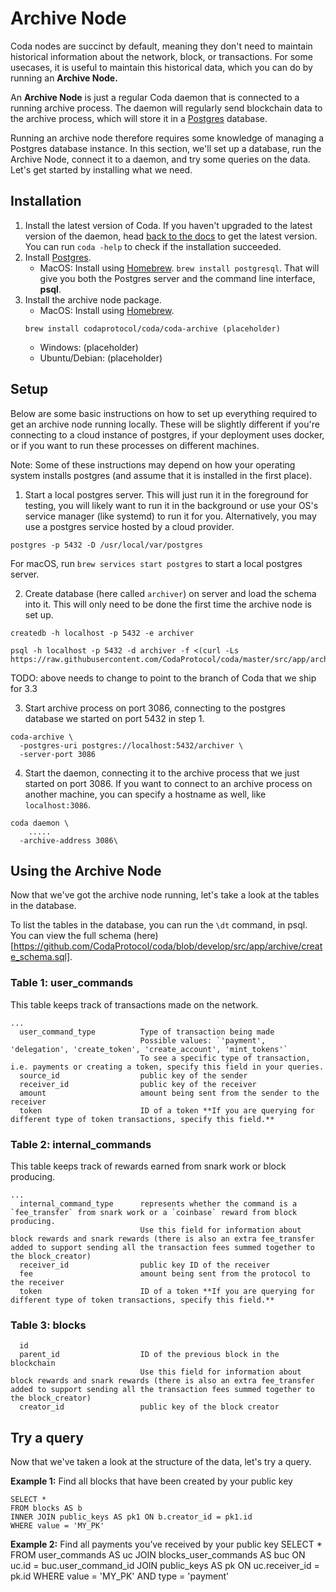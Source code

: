 
# Archive Node
Coda nodes are succinct by default, meaning they don't need to maintain historical information about the network, block, or transactions. 
For some usecases, it is useful to maintain this historical data, which you can do by running an **Archive Node.**

An **Archive Node** is just a regular Coda daemon that is connected to a running archive process. 
The daemon will regularly send blockchain data to the archive process, 
which will store it in a [Postgres](https://www.postgresql.org/) database. 

Running an archive node therefore requires some knowledge of managing a Postgres database instance.
In this section, we'll set up a database, run the Archive Node, connect it to a daemon, and try some queries on the data. 
Let's get started by installing what we need.  

## Installation 
1. Install the latest version of Coda. If you haven't upgraded to the latest version of the daemon, head [back to the docs](/docs/getting-started) to get the latest version. You can run ```coda -help``` to check if the installation succeeded.
2. Install [Postgres](https://www.postgresql.org/download/).
    - MacOS: Install using [Homebrew](https://wiki.postgresql.org/wiki/Homebrew). ```brew install postgresql```. That will give you both the Postgres server and the command line interface, **psql**. 
3. Install the archive node package. 
    - MacOS: Install using [Homebrew](https://brew.sh).
    ```
    brew install codaprotocol/coda/coda-archive (placeholder)
    ```
    - Windows: (placeholder)
    - Ubuntu/Debian: (placeholder)


## Setup 

Below are some basic instructions on how to set up everything required to get an archive node running locally. These will be slightly different if you're connecting to a cloud instance of postgres, if your deployment uses docker, or if you want to run these processes on different machines.

<Alert>

Note: Some of these instructions may depend on how your operating system installs postgres (and assume that it is installed in the first place).

</Alert>

1. Start a local postgres server. This will just run it in the foreground for testing, you will likely want to run it in the background or use your OS's service manager (like systemd) to run it for you. Alternatively, you may use a postgres service hosted by a cloud provider.
```
postgres -p 5432 -D /usr/local/var/postgres
```
For macOS, run ```brew services start postgres``` to start a local postgres server.

2. Create database (here called `archiver`) on server and load the schema into it. This will only need to be done the first time the archive node is set up.
```
createdb -h localhost -p 5432 -e archiver

psql -h localhost -p 5432 -d archiver -f <(curl -Ls https://raw.githubusercontent.com/CodaProtocol/coda/master/src/app/archive/create_schema.sql)
```
TODO: above needs to change to point to the branch of Coda that we ship for 3.3 

3. Start archive process on port 3086, connecting to the postgres database we started on port 5432 in step 1.
```
coda-archive \
  -postgres-uri postgres://localhost:5432/archiver \
  -server-port 3086
```

4. Start the daemon, connecting it to the archive process that we just started on port 3086. If you want to connect to an archive process on another machine, you can specify a hostname as well, like `localhost:3086`.
```
coda daemon \
    .....
  -archive-address 3086\
```

## Using the Archive Node

Now that we've got the archive node running, let's take a look at the tables in the database. 

To list the tables in the database, you can run the ``\dt`` command, in psql.
You can view the full schema (here)[https://github.com/CodaProtocol/coda/blob/develop/src/app/archive/create_schema.sql].

### Table 1: user_commands
This table keeps track of transactions made on the network. 
```
...
  user_command_type          Type of transaction being made
                             Possible values: `'payment', 'delegation', 'create_token', 'create_account', 'mint_tokens'`
                             To see a specific type of transaction, i.e. payments or creating a token, specify this field in your queries.
  source_id                  public key of the sender 
  receiver_id                public key of the receiver 
  amount                     amount being sent from the sender to the receiver
  token                      ID of a token **If you are querying for different type of token transactions, specify this field.**
```

### Table 2: internal_commands
This table keeps track of rewards earned from snark work or block producing. 
```
...
  internal_command_type      represents whether the command is a `fee_transfer` from snark work or a `coinbase` reward from block producing. 
                             Use this field for information about block rewards and snark rewards (there is also an extra fee_transfer added to support sending all the transaction fees summed together to the block_creator)
  receiver_id                public key ID of the receiver 
  fee                        amount being sent from the protocol to the receiver
  token                      ID of a token **If you are querying for different type of token transactions, specify this field.**
```

### Table 3: blocks
```
  id        
  parent_id                  ID of the previous block in the blockchain
                             Use this field for information about block rewards and snark rewards (there is also an extra fee_transfer added to support sending all the transaction fees summed together to the block_creator)
  creator_id                 public key of the block creator 
```

## Try a query 

Now that we've taken a look at the structure of the data, let's try a query. 

**Example 1:** Find all blocks that have been created by your public key
```
SELECT *
FROM blocks AS b
INNER JOIN public_keys AS pk1 ON b.creator_id = pk1.id
WHERE value = 'MY_PK'
```

**Example 2:** Find all payments you’ve received by your public key
SELECT *
FROM user_commands AS uc
JOIN blocks_user_commands AS buc ON uc.id = buc.user_command_id
JOIN public_keys AS pk ON uc.receiver_id = pk.id
WHERE value = 'MY_PK'
AND type = 'payment'
```



